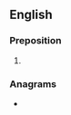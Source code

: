 ==English==

===Preposition===
{{head|en|verb form}}

# {{en-first-person singular of|yearn}}

===Anagrams===
* {{anagrams|en|Arneys|Nearys|Neyras|Raneys|arynes|renays|sarney|senary|yarnes}}